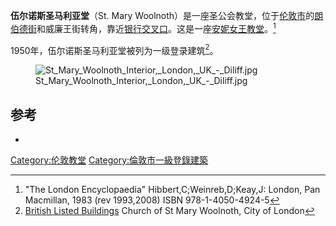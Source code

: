 {{Infobox church
| name             = 伍尔诺斯圣马利亚堂
| fullname         = Saint Mary (Woolnoth) of the Nativity
| color            =
| image            = St mary woolnoth exterior.jpg
| denomination     = [[圣公会|圣公会]]
| diocese          = [[圣公会伦敦教区|圣公会伦敦教区]]
| parish           =
| deanery          = 伦敦市
| archdeaconry     = 伦敦
| episcopalarea    = Two Cities
| founded_date     =
| founder          =
| functional status      = 禮拜
| heritage designation   = 一級登錄建築
| designated date        = 1950
| architect        = Nicholas Hawksmoor
| style            = [[巴洛克建築|巴洛克建築]]
| bells            = 3
| groundbreaking   = 1716
| completed date   = 1727
| location         = [[朗伯德街|朗伯德街]]和威廉王街转角
| country          = 英格兰
}}
'''伍尔诺斯圣马利亚堂'''（St. Mary Woolnoth）是一座圣公会教堂，位于[[伦敦市|伦敦市]]的[[朗伯德街|朗伯德街]]和威廉王街转角，靠近[[银行交叉口|银行交叉口]]。这是一座[[1710年伦敦和西敏市新建教堂法案|安妮女王教堂]]。<ref>"The London Encyclopaedia" Hibbert,C;Weinreb,D;Keay,J: London, Pan Macmillan, 1983 (rev 1993,2008) ISBN 978-1-4050-4924-5</ref>

1950年，伍尔诺斯圣马利亚堂被列为一级登录建筑<ref>[http://www.britishlistedbuildings.co.uk/en-199558-church-of-st-mary-woolnoth-greater-londo British Listed Buildings] {{Wayback|url=http://www.britishlistedbuildings.co.uk/en-199558-church-of-st-mary-woolnoth-greater-londo |date=20160304040239 }} Church of St Mary Woolnoth, City of London</ref>。

[[File:St_Mary_Woolnoth_Interior,_London,_UK_-_Diliff.jpg|thumb]]

==参考==
{{Reflist}}
*{{cite book |title=The City of London Churches |last=Betjeman |first=John |authorlink=John Betjeman |year=1967 |publisher=Pitkin Pictorials |location= |isbn=0-85372-112-2}}
{{伦敦教堂}}
{{Coord|51|30|46.01|N|0|5|17.19|W|region:GB_type:landmark|display=title}}
[[Category:伦敦教堂|Category:伦敦教堂]]
[[Category:倫敦市一級登錄建築|Category:倫敦市一級登錄建築]]